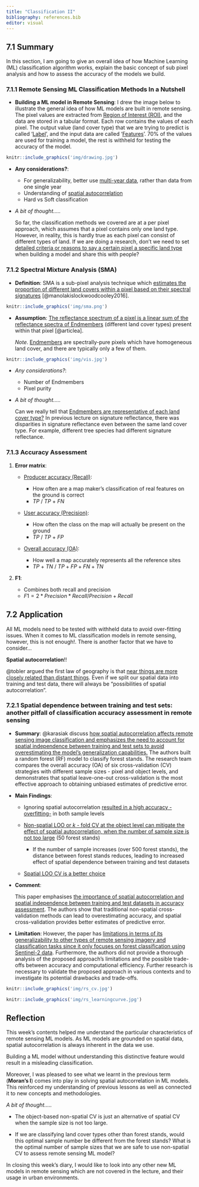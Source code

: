 ```yaml
---
title: "Classification II"
bibliography: references.bib
editor: visual
---
```


## 7.1 Summary

In this section, I am going to give an overall idea of how Machine Learning (ML) classification algorithm works, explain the basic concept of sub pixel analysis and how to assess the accuracy of the models we build.

### 7.1.1 Remote Sensing ML Classification Methods In a Nutshell

-   **Building a ML model in Remote Sensing**: I drew the image below to illustrate the general idea of how ML models are built in remote sensing. The pixel values are extracted from [Region of Interest (ROI)]{.underline}, and the data are stored in a tabular format. Each row contains the values of each pixel. The output value (land cover type) that we are trying to predict is called '[Label]{.underline}', and the input data are called '[Features]{.underline}'. 70% of the values are used for training a model, the rest is withheld for testing the accuracy of the model.

```r
knitr::include_graphics('img/drawing.jpg')
```

-   **Any considerations?**:

    -   For generalizability, better use [multi-year data]{.underline}, rather than data from one single year
    -   Understanding of [spatial autocorrelation]{.underline}
    -   Hard vs Soft classification

-   *A bit of thought.....*

    So far, the classification methods we covered are at a per pixel approach, which assumes that a pixel contains only one land type. However, in reality, this is hardly true as each pixel can consist of different types of land. If we are doing a research, don't we need to set [detailed criteria or reasons to say a certain pixel a specific land type]{.underline} when building a model and share this with people?

### 7.1.2 Spectral Mixture Analysis (SMA)

-   **Definition**: SMA is a sub-pixel analysis technique which [estimates the proportion of different land covers within a pixel based on their spectral signatures]{.underline} [@manolakislockwoodcooley2016].

```r
knitr::include_graphics('img/sma.png')
```

-   **Assumption**: [The reflectance spectrum of a pixel is a linear sum of the reflectance spectra of Endmembers]{.underline} (different land cover types) present within that pixel [@articlea].

    *Note*. [Endmembers]{.underline} are spectrally-pure pixels which have homogeneous land cover, and there are typically only a few of them.

```r
knitr::include_graphics('img/vis.jpg')
```

-   *Any considerations?*:

    -   Number of Endmembers
    -   Pixel purity

-   *A bit of thought.....*

    Can we really tell that [Endmembers are representative of each land cover type?]{.underline} In previous lecture on signature reflectance, there was disparities in signature reflectance even between the same land cover type. For example, different tree species had different signature reflectance.

### 7.1.3 Accuracy Assessment

1.  **Error matrix**:

    -   [Producer accuracy (Recall)]{.underline}:

        -   How often are a map maker's classification of real features on the ground is correct
        -   $TP$ / $TP$ + $FN$

    -   [User accuracy (Precision)]{.underline}:

        -   How often the class on the map will actually be present on the ground
        -   $TP$ / $TP$ + $FP$

    -   [Overall accuracy (OA)]{.underline}:

        -   How well a map accurately represents all the reference sites
        -   $TP$ $+$ $TN$ / $TP + FP + FN + TN$

2.  **F1**:

    -   Combines both recall and precision
    -   $F1 = 2 * Precision * Recall / Precision + Recall$

## 7.2 Application

All ML models need to be tested with withheld data to avoid over-fitting issues. When it comes to ML classification models in remote sensing, however, this is not enough!. There is another factor that we have to consider...

**Spatial autocorrelation**!!

@tobler argued the first law of geography is that [near things are more closely related than distant things]{.underline}. Even if we split our spatial data into training and test data, there will always be "possibilities of spatial autocorrelation".

### 7.2.1 Spatial dependence between training and test sets: another pitfall of classification accuracy assessment in remote sensing

-   **Summary**: @karasiak discuss [how spatial autocorrelation affects remote sensing image classification and emphasizes the need to account for spatial independence between training and test sets to avoid overestimating the model's generalization capabilities.]{.underline} The authors built a random forest (RF) model to classify forest stands. The research team compares the overall accuracy (OA) of six cross-validation (CV) strategies with different sample sizes - pixel and object levels, and demonstrates that spatial leave-one-out cross-validation is the most effective approach to obtaining unbiased estimates of predictive error.

-   **Main Findings**:

    -   Ignoring spatial autocorrelation [resulted in a high accuracy - overfitting-]{.underline} in both sample levels

    -   [Non-spatial LOO or *k* - fold CV at the object level can mitigate the effect of spatial autocorrelation, when the number of sample size is not too large]{.underline} (50 forest stands)

        -   If the number of sample increases (over 500 forest stands), the distance between forest stands reduces, leading to increased effect of spatial dependence between training and test datasets

    -   [Spatial LOO CV is a better choice]{.underline}

-   **Comment**:

    This paper emphasises [the importance of spatial autocorrelation and spatial independence between training and test datasets in accuracy assessment]{.underline}. The authors show that traditional non-spatial cross-validation methods can lead to overestimating accuracy, and spatial cross-validation provides better estimates of predictive error.

-   **Limitation**: However, the paper has [limitations in terms of its generalizability to other types of remote sensing imagery and classification tasks since it only focuses on forest classification using Sentinel-2 data]{.underline}. Furthermore, the authors did not provide a thorough analysis of the proposed approach's limitations and the possible trade-offs between accuracy and computational efficiency. Further research is necessary to validate the proposed approach in various contexts and to investigate its potential drawbacks and trade-offs.

```r
knitr::include_graphics('img/rs_cv.jpg')
```

```r

knitr::include_graphics('img/rs_learningcurve.jpg')
```

## Reflection

This week's contents helped me understand the particular characteristics of remote sensing ML models. As ML models are grounded on spatial data, spatial autocorrelation is always inherent in the data we use.

Building a ML model without understanding this distinctive feature would result in a misleading classification.

Moreover, I was pleased to see what we learnt in the previous term (**Moran's I**) comes into play in solving spatial autocorrelation in ML models. This reinforced my understanding of previous lessons as well as connected it to new concepts and methodologies.

*A bit of thought.....*

-   The object-based non-spatial CV is just an alternative of spatial CV when the sample size is not too large.

-   If we are classifying land cover types other than forest stands, would this optimal sample number be different from the forest stands? What is the optimal number of sample sizes that we are safe to use non-spatial CV to assess remote sensing ML model?

In closing this week's diary, I would like to look into any other new ML models in remote sensing which are not covered in the lecture, and their usage in urban environments.
